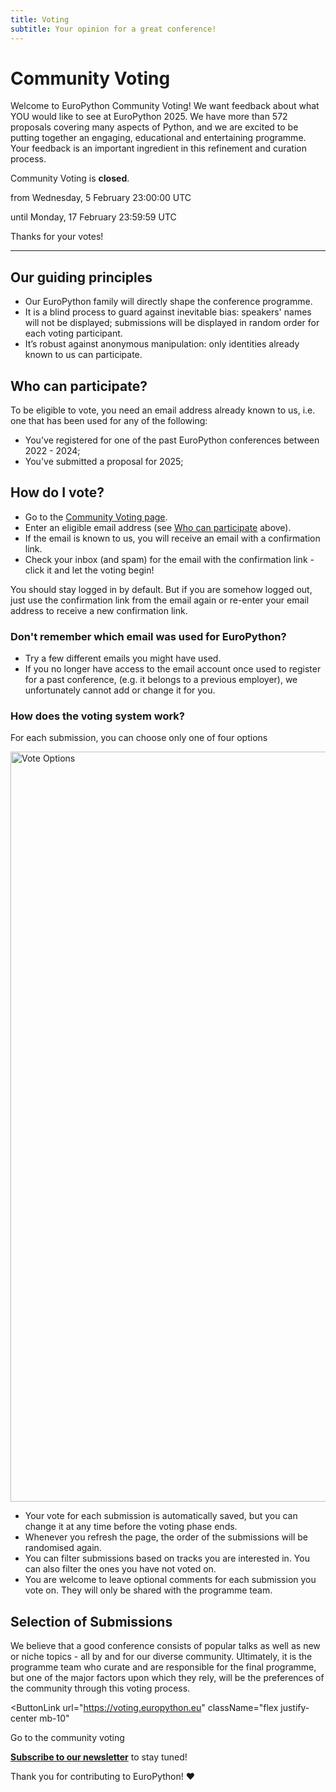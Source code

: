 ```yaml
---
title: Voting
subtitle: Your opinion for a great conference!
---
```



# Community Voting

Welcome to EuroPython Community Voting! We want feedback about what YOU would
like to see at EuroPython 2025. We have more than 572 proposals covering many
aspects of Python, and we are excited to be putting together an engaging,
educational and entertaining programme.  Your feedback is an important
ingredient in this refinement and curation process.


<div style={{textAlign: "center"}}>

Community Voting is <b>closed</b>.

from Wednesday, 5 February 23:00:00 UTC

until Monday, 17 February 23:59:59 UTC

<ButtonLink disabled>Thanks for your votes!</ButtonLink>
</div>


---

## Our guiding principles

- Our EuroPython family will directly shape the conference programme.
- It is a blind process to guard against inevitable bias: speakers' names will
  not be displayed; submissions will be displayed in random order for each
  voting participant.
- It’s robust against anonymous manipulation: only identities already known to
  us can participate.

## Who can participate?

To be eligible to vote, you need an email address already  known to us, i.e.
one that has been used for any of the following:
 - You've registered for one of the past EuroPython conferences between 2022 - 2024;
 - You've submitted a proposal for 2025;

## How do I vote?

- Go to the [Community Voting page](https://voting.europython.eu).
- Enter an eligible email address (see [Who can
  participate](/programme/voting/#who-can-participate) above).
- If the email is known to us, you will receive an email with a confirmation
  link.
- Check your inbox (and spam) for the email with the confirmation link - click
  it and let the voting begin!

You should stay logged in by default. But if you are somehow logged out, just
use the confirmation link from the email again or re-enter your email address
to receive a new confirmation link.

### Don't remember which email was used for EuroPython?

- Try a few different emails you might have used.
- If you no longer have access to the email account once used to register for
  a past  conference, (e.g. it belongs to a previous employer), we
  unfortunately cannot add or change it for you.

### How does the voting system work?

For each submission, you can choose only one of four options

<Image src={voteOptions} alt="Vote Options" width="1200" class="w-full h-auto border-4 border-white rounded-lg shadow-lg" />

- Your vote for each submission is automatically saved, but you can change it
  at any time before the voting phase ends.
- Whenever you refresh the page, the order of the submissions will be
  randomised again.
- You can filter submissions based on tracks you are interested in. You can
  also filter the ones you have not voted on.
- You are welcome to leave optional comments for each submission you vote on.
  They will only be shared with the programme team.

## Selection of Submissions

We believe that a good conference consists of popular talks as well as new or
niche topics - all by and for our diverse community. Ultimately, it is the
programme team who curate and are responsible for the final programme, but one
of the major factors upon which they rely, will be the preferences of the
community through this voting process.

<ButtonLink
  url="https://voting.europython.eu"
  className="flex justify-center mb-10"
>
  Go to the community voting
</ButtonLink>


**[Subscribe to our newsletter](https://blog.europython.eu/#/portal/signup)**
to stay tuned!

Thank you for contributing to EuroPython! ❤️
